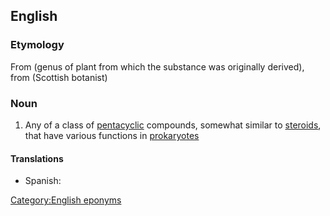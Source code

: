 ==English==

===Etymology===
From {{w|https://en.wikipedia.org/wiki/Hopea|''Hopea''}} (genus of plant from which the substance was originally derived), from {{w|John_Hope_(botanist)|J Hope}} (Scottish botanist)

===Noun===
{{wikipedia|hopanoids}}
{{en-noun}}

# {{lb|en|biochemistry}} Any of a class of [[pentacyclic]] compounds, somewhat similar to [[steroid]]s, that have various functions in [[prokaryote]]s

====Translations====
{{trans-top|class of pentacyclic compounds}}
* Spanish: {{t|es|hopanoide}}
{{trans-mid}}
{{trans-bottom}}

[[Category:English eponyms]]